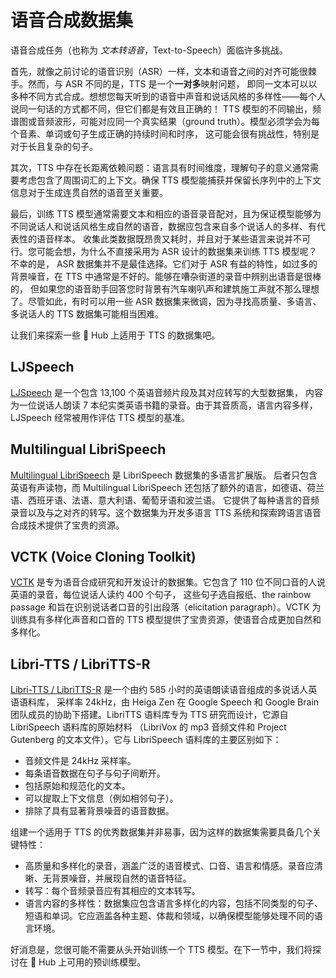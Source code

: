 # 语音合成数据集

语音合成任务（也称为 _文本转语音_，Text-to-Speech）面临许多挑战。

首先，就像之前讨论的语音识别（ASR）一样，文本和语音之间的对齐可能很棘手。然而，与 ASR 不同的是，TTS 是一个**一对多**映射问题，
即同一文本可以以多种不同方式合成。想想您每天听到的语音中声音和说话风格的多样性——每个人说同一句话的方式都不同，但它们都是有效且正确的！
TTS 模型的不同输出，频谱图或音频波形，可能对应同一个真实结果（ground truth）。模型必须学会为每个音素、单词或句子生成正确的持续时间和时序，
这可能会很有挑战性，特别是对于长且复杂的句子。

其次，TTS 中存在长距离依赖问题：语言具有时间维度，理解句子的意义通常需要考虑包含了周围词汇的上下文。确保 TTS 模型能捕获并保留长序列中的上下文信息对于生成连贯自然的语音至关重要。

最后，训练 TTS 模型通常需要文本和相应的语音录音配对，且为保证模型能够为不同说话人和说话风格生成自然的语音，数据应包含来自多个说话人的多样、有代表性的语音样本。
收集此类数据既昂贵又耗时，并且对于某些语言来说并不可行。您可能会想，为什么不直接采用为 ASR 设计的数据集来训练 TTS 模型呢？不幸的是，
ASR 数据集并不是最佳选择。它们对于 ASR 有益的特性，如过多的背景噪音，在 TTS 中通常是不好的。能够在嘈杂街道的录音中辨别出语音是很棒的，
但如果您的语音助手回答您时背景有汽车喇叭声和建筑施工声就不那么理想了。尽管如此，有时可以用一些 ASR 数据集来微调，因为寻找高质量、多语言、多说话人的 TTS 数据集可能相当困难。

让我们来探索一些 🤗 Hub 上适用于 TTS 的数据集吧。

## LJSpeech

[LJSpeech](https://huggingface.co/datasets/lj_speech) 是一个包含 13,100 个英语音频片段及其对应转写的大型数据集，
内容为一位说话人朗读 7 本纪实类英语书籍的录音。由于其音质高，语言内容多样，LJSpeech 经常被用作评估 TTS 模型的基准。

## Multilingual LibriSpeech

[Multilingual LibriSpeech](https://huggingface.co/datasets/facebook/multilingual_librispeech) 是 LibriSpeech 数据集的多语言扩展版。
后者只包含英语有声读物，而 Multilingual LibriSpeech 还包括了额外的语言，如德语、荷兰语、西班牙语、法语、意大利语、葡萄牙语和波兰语。
它提供了每种语言的音频录音以及与之对齐的转写。这个数据集为开发多语言 TTS 系统和探索跨语言语音合成技术提供了宝贵的资源。

## VCTK (Voice Cloning Toolkit)

[VCTK](https://huggingface.co/datasets/vctk) 是专为语音合成研究和开发设计的数据集。它包含了 110 位不同口音的人说英语的录音，每位说话人读约 400 个句子，
这些句子选自报纸、the rainbow passage 和旨在识别说话者口音的引出段落（elicitation paragraph）。VCTK 为训练具有多样化声音和口音的 TTS 模型提供了宝贵资源，使语音合成更加自然和多样化。

## Libri-TTS / LibriTTS-R

[Libri-TTS / LibriTTS-R](https://huggingface.co/datasets/cdminix/libritts-r-aligned) 是一个由约 585 小时的英语朗读语音组成的多说话人英语语料库，
采样率 24kHz，由 Heiga Zen 在 Google Speech 和 Google Brain 团队成员的协助下搭建。LibriTTS 语料库专为 TTS 研究而设计，它源自 LibriSpeech 语料库的原始材料
（LibriVox 的 mp3 音频文件和 Project Gutenberg 的文本文件）。它与 LibriSpeech 语料库的主要区别如下：

* 音频文件是 24kHz 采样率。
* 每条语音数据在句子与句子间断开。
* 包括原始和规范化的文本。
* 可以提取上下文信息（例如相邻句子）。
* 排除了具有显著背景噪音的语音数据。

组建一个适用于 TTS 的优秀数据集并非易事，因为这样的数据集需要具备几个关键特性：

* 高质量和多样化的录音，涵盖广泛的语音模式、口音、语言和情感。录音应清晰、无背景噪音，并展现自然的语音特征。
* 转写：每个音频录音应有其相应的文本转写。
* 语言内容的多样性：数据集应包含语言多样化的内容，包括不同类型的句子、短语和单词。它应涵盖各种主题、体裁和领域，以确保模型能够处理不同的语言环境。

好消息是，您很可能不需要从头开始训练一个 TTS 模型。在下一节中，我们将探讨在 🤗 Hub 上可用的预训练模型。

